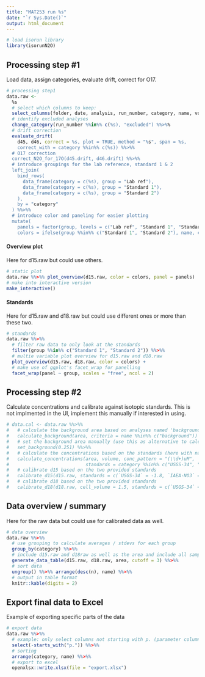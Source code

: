 ```yaml
---
title: "MAT253 run %s"
date: "`r Sys.Date()`"
output: html_document
---
```


```r
# load isorun library
library(isorunN2O)

```

## Processing step #1

Load data, assign categories, evaluate drift, correct for O17.

```r
# processing step1
data.raw <- 
  %s 
  # select which columns to keep:
  select_columns(folder, date, analysis, run_number, category, name, volume, area, d45, d46, quiet = TRUE) %%>%%
  # identify excluded analyses
  change_category(run_number %%in%% c(%s), "excluded") %%>%%
  # drift correction 
  evaluate_drift(
    d45, d46, correct = %s, plot = TRUE, method = "%s", span = %s,
    correct_with = category %%in%% c(%s)) %%>%%
  # O17 correction
  correct_N2O_for_17O(d45.drift, d46.drift) %%>%%
  # introduce groupings for the lab reference, standard 1 & 2
  left_join(
    bind_rows(
      data_frame(category = c(%s), group = "Lab ref"),
      data_frame(category = c(%s), group = "Standard 1"),
      data_frame(category = c(%s), group = "Standard 2")
    ),
    by = "category"
  ) %%>%% 
  # introduce color and paneling for easier plotting
  mutate(
    panels = factor(group, levels = c("Lab ref", "Standard 1", "Standard 2")),
    colors = ifelse(group %%in%% c("Standard 1", "Standard 2"), name, category))

```

#### Overview plot

Here for d15.raw but could use others.

```r
# static plot
data.raw %%>%% plot_overview(d15.raw, color = colors, panel = panels)
# make into interactive version
make_interactive() 

```

#### Standards

Here for d15.raw and d18.raw but could use different ones or more than these two.

```r
# standards
data.raw %%>%% 
  # filter raw data to only look at the standards
  filter(group %%in%% c("Standard 1", "Standard 2")) %%>%% 
  # multie variable plot overview for d15.raw and d18.raw
  plot_overview(d15.raw, d18.raw, color = colors) + 
  # make use of ggplot's facet_wrap for panelling
  facet_wrap(panel ~ group, scales = "free", ncol = 2)

```

## Processing step #2

Calculate concentrations and calibrate against isotopic standards. This is not implmented in the UI, implement this manually if interested in using.

```r
# data.cal <- data.raw %%>%%
#   # calculate the background area based on analyses named 'background'
#   calculate_background(area, criteria = name %%in%% c("background")) %%>%%
#   # set the background area manually (use this as alternative to calculate_background)
#   set_background(0.251) %%>%%
#   # calculate the concentrations based on the standards (here with naming patter XuM)
#   calculate_concentrations(area, volume, conc_pattern = "(\\d+)uM",
#                            standards = category %%in%% c("USGS-34", "IAEA-NO3")) %%>%%
#   # calibrate d15 based on the two provided standards
#   calibrate_d15(d15.raw, standards = c(`USGS-34` = -1.8, `IAEA-NO3` = 4.7)) %%>%%
#   # calibrate d18 based on the two provided standards
#   calibrate_d18(d18.raw, cell_volume = 1.5, standards = c(`USGS-34` = -27.93, `IAEA-NO3` = 25.61))

```

## Data overview / summary

Here for the raw data but could use for calibrated data as well.

```r
# data overview
data.raw %%>%%
  # use grouping to calculate averages / stdevs for each group
  group_by(category) %%>%%
  # include d15.raw and d18raw as well as the area and include all samples
  generate_data_table(d15.raw, d18.raw, area, cutoff = 3) %%>%%
  # sort data
  ungroup() %%>%% arrange(desc(n), name) %%>%%
  # output in table format
  knitr::kable(digits = 2)

```

## Export final data to Excel

Example of exporting specific parts of the data

```r
# export data
data.raw %%>%% 
  # example: only select columns not starting with p. (parameter columns)
  select(-starts_with("p.")) %%>%%
  # sorting
  arrange(category, name) %%>%%
  # export to excel
  openxlsx::write.xlsx(file = "export.xlsx") 
```





